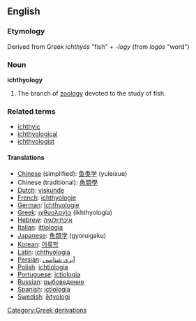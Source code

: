 ==English==

===Etymology===
Derived from Greek ''ichthyós'' "fish" + ''-logy'' (from ''logós'' "word")

===Noun===
{{Wikipedia}}
'''ichthyology'''

#The branch of [[zoology]] devoted to the study of fish.

===Related terms===
*[[ichthyic]]
*[[ichthyological]]
*[[ichthyologist]]

====Translations====
*[[Chinese]] (simplified): [[鱼类学]] (yuleixue)
*Chinese (traditional): [[魚類學]]
*[[Dutch]]: [[viskunde]]
*[[French]]: [[ichthyologie]]
*[[German]]: [[Ichthyologie]]
*[[Greek]]: [[ιχθυολογία]] (ikhthyología)
*[[Hebrew]]: [[איכתיולוגיה]]
*[[Italian]]: [[ittiologia]]
*[[Japanese]]: [[魚類学]] (gyoruigaku)
*[[Korean]]: [[어류학]]
*[[Latin]]: [[ichthyologia]]
*[[Persian]]: [[آبزی شناسی]]
*[[Polish]]: [[ichtiologia]]
*[[Portuguese]]: [[ictiologia]]
*[[Russian]]: [[рыбоведение]]
*[[Spanish]]: [[ictiología]]
*[[Swedish]]: [[iktyologi]]

[[Category:Greek derivations]]